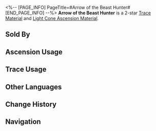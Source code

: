 <%-- [PAGE_INFO]
PageTitle=#Arrow of the Beast Hunter#
[END_PAGE_INFO] --%>
{{Item Infobox
|id          = 110121
|image       = Item Arrow of the Beast Hunter.png
|type        = Trace Material
|type2       = Light Cone Ascension Material
|invCategory = Upgrade Materials
|rarity      = 2
|effect      = 
|description = An arrowhead forged with Frost Steel by the craftsmen of Xianzhou. Used to level up Traces slightly for {{Color|h|Hunt}} characters.
|source1     = [[Calyx (Outlying Snow Plains)]]
|source2     = [[Embers Exchange]]
|source3     = [[Omni-Synthesizer]] &mdash; Material Exchange
}}
{{Description|A gift that parents give to their children who've successfully hunted their first prey at their coming of age ceremony. It is a blessing that their life would be as successful and true as an arrow heading towards its mark.<br /><br />''"May the arrow on your waist and the sword in your sheath stay true and always find its target."''}}
'''Arrow of the Beast Hunter''' is a 2-star [[Trace Material]] and [[Light Cone Ascension Material]].

==Sold By==
{{Shop Availability}}

==Ascension Usage==
{{Ascension Usage}}

==Trace Usage==
{{Trace Usage}}

==Other Languages==
{{Other Languages
|en   = Arrow of the Beast Hunter
|zhs  = 猎兽之矢
|zht  = 獵獸之矢
|ja   = 狩獣の矢
|ko   = 짐승 사냥용 화살
|es   = Flecha del cazabestias
|fr   = Flèche du chasseur de bêtes
|ru   = Стрела охотника
|th   = Arrow of the Beast Hunter
|vi   = Mũi Tên Săn Thú
|de   = Pfeil des Bestienjägers
|id   = Arrow of the Beast Hunter
|pt   = Flecha de Caça-Feras
}}

==Change History==
{{Change History|1.0}}

==Navigation==
{{Upgrade Material Navbox}}